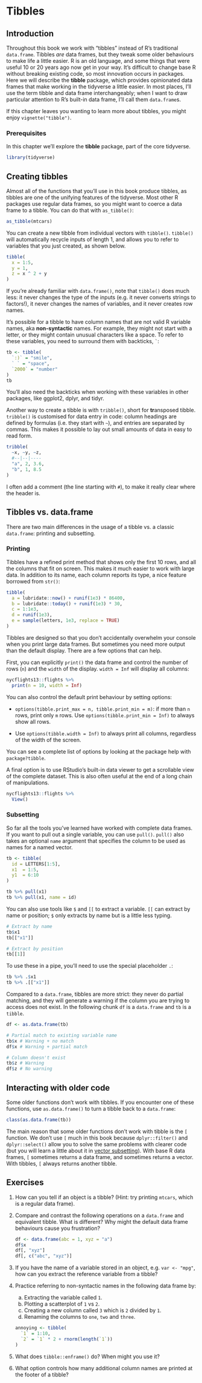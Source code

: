 # Tibbles

## Introduction

Throughout this book we work with "tibbles" instead of R's traditional `data.frame`.
Tibbles *are* data frames, but they tweak some older behaviours to make life a little easier.
R is an old language, and some things that were useful 10 or 20 years ago now get in your way.
It's difficult to change base R without breaking existing code, so most innovation occurs in packages.
Here we will describe the **tibble** package, which provides opinionated data frames that make working in the tidyverse a little easier.
In most places, I'll use the term tibble and data frame interchangeably; when I want to draw particular attention to R's built-in data frame, I'll call them `data.frame`s.

If this chapter leaves you wanting to learn more about tibbles, you might enjoy `vignette("tibble")`.

### Prerequisites

In this chapter we'll explore the **tibble** package, part of the core tidyverse.

```r
library(tidyverse)
```

## Creating tibbles

Almost all of the functions that you'll use in this book produce tibbles, as tibbles are one of the unifying features of the tidyverse.
Most other R packages use regular data frames, so you might want to coerce a data frame to a tibble.
You can do that with `as_tibble()`:

```r
as_tibble(mtcars)
```

You can create a new tibble from individual vectors with `tibble()`.
`tibble()` will automatically recycle inputs of length 1, and allows you to refer to variables that you just created, as shown below.

```r
tibble(
  x = 1:5, 
  y = 1, 
  z = x ^ 2 + y
)
```

If you're already familiar with `data.frame()`, note that `tibble()` does much less: it never changes the type of the inputs (e.g. it never converts strings to factors!), it never changes the names of variables, and it never creates row names.

It's possible for a tibble to have column names that are not valid R variable names, aka **non-syntactic** names.
For example, they might not start with a letter, or they might contain unusual characters like a space.
To refer to these variables, you need to surround them with backticks, `` ` ``:

```r
tb <- tibble(
  `:)` = "smile", 
  ` ` = "space",
  `2000` = "number"
)
tb
```

You'll also need the backticks when working with these variables in other packages, like ggplot2, dplyr, and tidyr.

Another way to create a tibble is with `tribble()`, short for **tr**ansposed tibble.
`tribble()` is customised for data entry in code: column headings are defined by formulas (i.e. they start with `~`), and entries are separated by commas.
This makes it possible to lay out small amounts of data in easy to read form.

```r
tribble(
  ~x, ~y, ~z,
  #--|--|----
  "a", 2, 3.6,
  "b", 1, 8.5
)
```

I often add a comment (the line starting with `#`), to make it really clear where the header is.

## Tibbles vs. data.frame

There are two main differences in the usage of a tibble vs. a classic `data.frame`: printing and subsetting.

### Printing

Tibbles have a refined print method that shows only the first 10 rows, and all the columns that fit on screen.
This makes it much easier to work with large data.
In addition to its name, each column reports its type, a nice feature borrowed from `str()`:

```r
tibble(
  a = lubridate::now() + runif(1e3) * 86400,
  b = lubridate::today() + runif(1e3) * 30,
  c = 1:1e3,
  d = runif(1e3),
  e = sample(letters, 1e3, replace = TRUE)
)
```

Tibbles are designed so that you don't accidentally overwhelm your console when you print large data frames.
But sometimes you need more output than the default display.
There are a few options that can help.

First, you can explicitly `print()` the data frame and control the number of rows (`n`) and the `width` of the display.
`width = Inf` will display all columns:

```r
nycflights13::flights %>% 
  print(n = 10, width = Inf)
```

You can also control the default print behaviour by setting options:

-   `options(tibble.print_max = n, tibble.print_min = m)`: if more than `n` rows, print only `m` rows.
    Use `options(tibble.print_min = Inf)` to always show all rows.

-   Use `options(tibble.width = Inf)` to always print all columns, regardless of the width of the screen.

You can see a complete list of options by looking at the package help with `package?tibble`.

A final option is to use RStudio's built-in data viewer to get a scrollable view of the complete dataset.
This is also often useful at the end of a long chain of manipulations.

```r
nycflights13::flights %>% 
  View()
```

### Subsetting

So far all the tools you've learned have worked with complete data frames.
If you want to pull out a single variable, you can use `pull()`.
`pull()` also takes an optional `name` argument that specifies the column to be used as names for a named vector.

```r
tb <- tibble(
  id = LETTERS[1:5],
  x1  = 1:5,
  y1  = 6:10
)

tb %>% pull(x1)
tb %>% pull(x1, name = id)
```

You can also use tools like `$` and `[[` to extract a variable.
`[[` can extract by name or position; `$` only extracts by name but is a little less typing.

```r
# Extract by name
tb$x1
tb[["x1"]]

# Extract by position
tb[[1]]
```

To use these in a pipe, you'll need to use the special placeholder `.`:

```r
tb %>% .$x1
tb %>% .[["x1"]]
```

Compared to a `data.frame`, tibbles are more strict: they never do partial matching, and they will generate a warning if the column you are trying to access does not exist.
In the following chunk `df` is a `data.frame` and `tb` is a `tibble`.

```r
df <- as.data.frame(tb)

# Partial match to existing variable name
tb$x # Warning + no match
df$x # Warning + partial match

# Column doesn't exist
tb$z # Warning
df$z # No warning
```

## Interacting with older code

Some older functions don't work with tibbles.
If you encounter one of these functions, use `as.data.frame()` to turn a tibble back to a `data.frame`:

```r
class(as.data.frame(tb))
```

The main reason that some older functions don't work with tibble is the `[` function.
We don't use `[` much in this book because `dplyr::filter()` and `dplyr::select()` allow you to solve the same problems with clearer code (but you will learn a little about it in [vector subsetting](#vector-subsetting)).
With base R data frames, `[` sometimes returns a data frame, and sometimes returns a vector.
With tibbles, `[` always returns another tibble.

## Exercises

1.  How can you tell if an object is a tibble?
    (Hint: try printing `mtcars`, which is a regular data frame).

2.  Compare and contrast the following operations on a `data.frame` and equivalent tibble.
    What is different?
    Why might the default data frame behaviours cause you frustration?

    ```r
    df <- data.frame(abc = 1, xyz = "a")
    df$x
    df[, "xyz"]
    df[, c("abc", "xyz")]
    ```

3.  If you have the name of a variable stored in an object, e.g. `var <- "mpg"`, how can you extract the reference variable from a tibble?

4.  Practice referring to non-syntactic names in the following data frame by:

    a.  Extracting the variable called `1`.
    b.  Plotting a scatterplot of `1` vs `2`.
    c.  Creating a new column called `3` which is `2` divided by `1`.
    d.  Renaming the columns to `one`, `two` and `three`.

    ```r
    annoying <- tibble(
      `1` = 1:10,
      `2` = `1` * 2 + rnorm(length(`1`))
    )
    ```

5.  What does `tibble::enframe()` do?
    When might you use it?

6.  What option controls how many additional column names are printed at the footer of a tibble?
